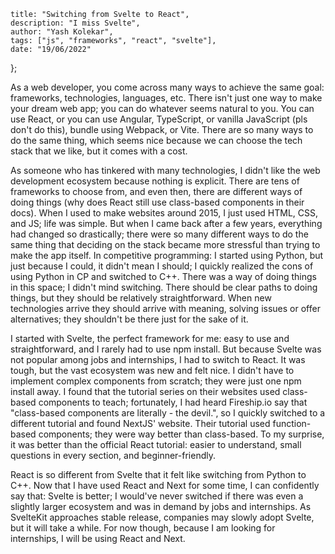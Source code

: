     title: "Switching from Svelte to React",
    description: "I miss Svelte",
    author: "Yash Kolekar",
    tags: ["js", "frameworks", "react", "svelte"],
    date: "19/06/2022"
};

<BlogHeader title={metadata.title} tags={metadata.tags} />

As a web developer, you come across many ways to achieve the same goal: frameworks, technologies, 
languages, etc. There isn't just one way to make your dream web app; you can do whatever seems 
natural to you. You can use React, or you can use Angular, TypeScript, or vanilla JavaScript 
(pls don't do this), bundle using Webpack, or Vite. There are so many ways to do the same thing, 
which seems nice because we can choose the tech stack that we like, but it comes with a cost. 

As someone who has tinkered with many technologies, I didn't like the web development ecosystem 
because nothing is explicit. There are tens of frameworks to choose from, and even then, there 
are different ways of doing things (why does React still use class-based components in their docs). 
When I used to make websites around 2015, I just used HTML, CSS, and JS; life was simple. But when I 
came back after a few years, everything had changed so drastically; there were so many different ways 
to do the same thing that deciding on the stack became more stressful than trying to make the app itself. 
In competitive programming: I started using Python, but just because I could, it didn't mean I should; 
I quickly realized the cons of using Python in CP and switched to C++. There was a way of doing things 
in this space; I didn't mind switching. There should be clear paths to doing things, but they should be 
relatively straightforward. When new technologies arrive they should arrive with meaning, solving issues 
or offer alternatives; they shouldn't be there just for the sake of it.

I started with Svelte, the perfect framework for me: easy to use and straightforward, and I rarely had 
to use npm install. But because Svelte was not popular among jobs and internships, I had to switch to React. 
It was tough, but the vast ecosystem was new and felt nice. I didn't have to implement complex components 
from scratch; they were just one npm install away. I found that the tutorial series on their websites used 
class-based components to teach; fortunately, I had heard Fireship.io say that "class-based components are 
literally - the devil.", so I quickly switched to a different tutorial and found NextJS' website. Their 
tutorial used function-based components; they were way better than class-based. To my surprise, it was better 
than the official React tutorial: easier to understand, small questions in every section, and beginner-friendly. 

React is so different from Svelte that it felt like switching from Python to C++. Now that I have used React 
and Next for some time, I can confidently say that: Svelte is better; I would've never switched if there 
was even a slightly larger ecosystem and was in demand by jobs and internships. As SvelteKit approaches 
stable release, companies may slowly adopt Svelte, but it will take a while. For now though, because I am 
looking for internships, I will be using React and Next.